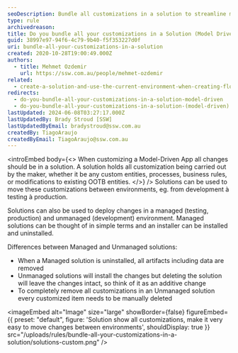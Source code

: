 ```yaml
---
seoDescription: Bundle all customizations in a solution to streamline model-driven app development and deployment, ensuring easy transfer between environments.
type: rule
archivedreason:
title: Do you bundle all your customizations in a Solution (Model Driven)?
guid: 38997e97-94f6-4c79-9b40-f5f353227d0f
uri: bundle-all-your-customizations-in-a-solution
created: 2020-10-28T19:00:49.000Z
authors:
  - title: Mehmet Ozdemir
    url: https://ssw.com.au/people/mehmet-ozdemir
related:
  - create-a-solution-and-use-the-current-environment-when-creating-flow-for-dynamics
redirects:
  - do-you-bundle-all-your-customizations-in-a-solution-model-driven
  - do-you-bundle-all-your-customizations-in-a-solution-(model-driven)
lastUpdated: 2024-06-08T03:27:17.000Z
lastUpdatedBy: Brady Stroud [SSW]
lastUpdatedByEmail: bradystroud@ssw.com.au
createdBy: TiagoAraujo
createdByEmail: TiagoAraujo@ssw.com.au
---
```


<introEmbed
  body={<>
When customizing a Model-Driven App all changes should be in a solution. A solution holds all customization being carried out by the maker, whether it be any custom entities, processes, business rules, or modifications to existing OOTB entities.
  </>}
/>
Solutions can be used to move these customizations between environments, eg. from development à testing à production.

Solutions can also be used to deploy changes in a managed (testing, production) and unmanaged (development) environment. Managed solutions can be thought of in simple terms and an installer can be installed and uninstalled.

Differences between Managed and Unmanaged solutions:

* When a Managed solution is uninstalled, all artifacts including data are removed
* Unmanaged solutions will install the changes but deleting the solution will leave the changes intact, so think of it as an additive change
* To completely remove all customizations in an Unmanaged solution every customized item needs to be manually deleted


<imageEmbed
  alt="Image"
  size="large"
  showBorder={false}
  figureEmbed={{
    preset: "default",
    figure: 'Solution show all customizations, make it very easy to move changes between environments',
    shouldDisplay: true
  }}
  src="/uploads/rules/bundle-all-your-customizations-in-a-solution/solutions-custom.png"
/>
